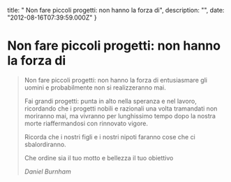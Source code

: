 


  title: " Non fare piccoli progetti: non hanno la forza di",
  description: "",
  date: "2012-08-16T07:39:59.000Z"
}


#  Non fare piccoli progetti: non hanno la forza di


<blockquote>
  <p><p>Non fare piccoli progetti: non hanno la forza di entusiasmare gli uomini e probabilmente non si realizzeranno mai.</p>

<p>Fai grandi progetti: punta in alto nella speranza e nel lavoro, ricordando che i progetti nobili e razionali una volta tramandati non moriranno mai, ma vivranno per lunghissimo tempo dopo la nostra morte riaffermandosi con rinnovato vigore.</p>

<p>Ricorda che i nostri figli e i nostri nipoti faranno cose che ci sbalordiranno.</p>

<p>Che ordine sia il tuo motto e bellezza il tuo obiettivo</p></p>
  <em>Daniel Burnham</em>
</blockquote>
    
  